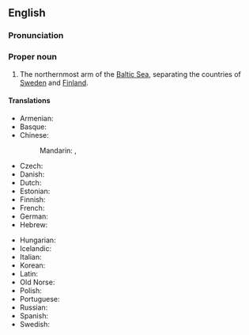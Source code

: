 ==English==
{{wikipedia}}
===Pronunciation===
{{rfp|en|}}

===Proper noun===
{{en-proper noun|head=[[gulf|Gulf]] of [[Bothnia]]}}

# The northernmost arm of the [[Baltic Sea]], separating the countries of [[Sweden]] and [[Finland]].

====Translations====
{{trans-top|arm of the Baltic}}
* Armenian: {{t+|hy|Բոտնիկ ծոց|sc=Armn}}
* Basque: {{t|eu|Botniako Golkoa}}
* Chinese:
*: Mandarin: {{t+|cmn|波的尼亞灣}}, {{t+|cmn|波的尼亚湾|tr=Bōdìníyà wān}}
* Czech: {{t+|cs|Botnický záliv|m}}
* Danish: {{t|da|Den Botniske Bugt|c}}
* Dutch: {{t|nl|Botnische Golf|f}}
* Estonian: {{t|et|Põhjalaht}}
* Finnish: {{t+|fi|Pohjanlahti}}
* French: {{t|fr|Golfe de Botnie|m}}
* German: {{t+|de|Bottnischer Meerbusen|m}}
* Hebrew: {{t|he|המפרץ הבוטני}}
{{trans-mid}}
* Hungarian: {{t|hu|Botteni-öböl}}
* Icelandic: {{t|is|Helsingjabotn|m}}
* Italian: {{t|it|Golfo di Botnia|m}}
* Korean: {{t|ko|보트니아 만}}
* Latin: {{t|la|Sinus Bothnicus|m}}
* Old Norse: {{t|non|Helsingjabotn|m}}
* Polish: {{t+|pl|Zatoka Botnicka|f}}
* Portuguese: {{t|pt|Golfo de Bótnia|m}}
* Russian: {{t|ru|Ботнический зали́в|m}}
* Spanish: {{t|es|golfo de Botnia|m}}
* Swedish: {{t+|sv|Bottniska viken|c}}
{{trans-bottom}}

{{topics|en|Finland|Seas|Sweden}}